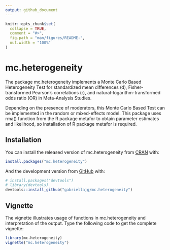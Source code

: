 ```yaml
---
output: github_document
---
```


<!-- README.md is generated from README.Rmd. Please edit that file -->

```r
knitr::opts_chunk$set(
  collapse = TRUE,
  comment = "#>",
  fig.path = "man/figures/README-",
  out.width = "100%"
)
```
# mc.heterogeneity

<!-- badges: start -->
<!-- badges: end -->

The package mc.heterogeneity implements a Monte Carlo Based Heterogeneity Test for standardized mean differences (d), Fisher-transformed Pearson's correlations (r), and natural-logarithm-transformed odds ratio (OR) in Meta-Analysis Studies. 

Depending on the presence of moderators, this Monte Carlo Based Test can be implemented in the random or mixed-effects model. This package uses rma() function from the R package metafor to obtain parameter estimates and likelihood, so installation of R package metafor is required.

## Installation

You can install the released version of mc.heterogeneity from [CRAN](https://CRAN.R-project.org) with:

``` r
install.packages("mc.heterogeneity")
```

And the development version from [GitHub](https://github.com/) with:

``` r
# install.packages("devtools")
# library(devtools)
devtools::install_github("gabriellajg/mc.heterogeneity")
```

## Vignette

The vignette illustrates usage of functions in mc.heterogeneity and interpretation of the output. Type the following code to get the complete vignette:

```r
library(mc.heterogeneity)
vignette("mc.heterogeneity")
```

